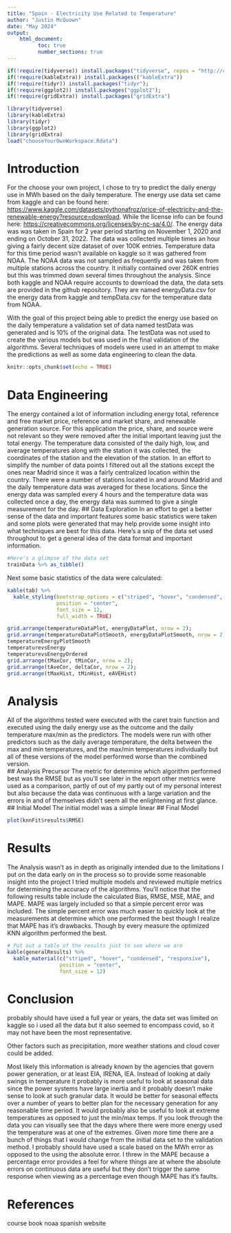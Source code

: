 ```yaml
---
title: "Spain - Electricity Use Related to Temperature"
author: "Justin McQuown"
date: "May 2024"
output: 
    html_document:
          toc: true
          number_sections: true
---
```

```r
if(!require(tidyverse)) install.packages("tidyverse", repos = "http://cran.us.r-project.org")
if(!require(kableExtra)) install.packages(("kableExtra"))
if(!require(tidyr)) install.packages("tidyr");
if(!require(ggplot2)) install.packages("ggplot2");
if(!require(gridExtra)) install.packages("gridExtra")

library(tidyverse)
library(kableExtra)
library(tidyr)
library(ggplot2)
library(gridExtra)
load("chooseYourOwnWorkspace.Rdata")
```
\newpage
# Introduction
For the choose your own project, I chose to try to predict the daily energy use in MWh based on the daily temperature.  The
energy use data set came from kaggle and can be found here:  <https://www.kaggle.com/datasets/pythonafroz/price-of-electricity-and-the-renewable-energy?resource=download>. While the license info can
be found here: <https://creativecommons.org/licenses/by-nc-sa/4.0/>.  The energy data was was taken in Spain for 2 year period starting 
on November 1, 2020 and ending on October 31, 2022.  The data was collected multiple times an hour giving a fairly decent size dataset of over 100K entries.  Temperature data for this time period wasn't available on kaggle so it was gathered from NOAA.  The NOAA data was not sampled as frequently and was taken from multiple stations across the country.  It initially contained over 260K entries but this was trimmed down several times throughout the analysis.  Since both kaggle and NOAA require accounts to download the data, the data sets are provided in the github repository.  They are named energyData.csv for the energy data from kaggle and tempData.csv for the temperature data from NOAA.

With the goal of this project being able to predict the energy use based on the daily temperature a validation set of data named testData was generated and is 10% of the original data.  The testData was not used to create the various models but was used in the final validation of the algorithms.  Several techniques of models were used in an attempt to make the predictions as well as some data engineering to clean the data.   
```r
knitr::opts_chunk$set(echo = TRUE)
```
# Data Engineering
The energy contained a lot of information including energy total, reference and free market price, reference and market share, and renewable generation source.  For this application the price, share, and source were not relevant so they were removed after the initial important leaving just the total energy.  The temperature data consisted of the daily high, low, and average temperatures along with the station it was collected, the coordinates of the station and the elevation of the station.  In an effort to simplify the number of data points I filtered out all the stations except the ones near Madrid since it was a fairly centralized location within the country.  There were a number of stations located in and around Madrid and the daily temperature data was averaged for these locations.  Since the energy data was sampled every 4 hours and the temperature data was collected once a day, the energy data was summed to give a single measurement for the day.
## Data Exploration
In an effort to get a better sense of the data and important features some basic statistics were taken and some plots were generated that may help provide some insight into what techniques are best for this data. Here's a snip of the data set used throughout to get a general idea of the data format and important information.

```r
#Here's a glimpse of the data set
trainData %>% as_tibble()
```
Next some basic statistics of the data were calculated:
```r
kable(tab) %>%
  kable_styling(bootstrap_options = c("striped", "hover", "condensed", "responsive"),
                position = "center",
                font_size = 12,
                full_width = TRUE)
```

```r
grid.arrange(temperatureDataPlot, energyDataPlot, nrow = 2);
grid.arrange(temperatureDataPlotSmooth, energyDataPlotSmooth, nrow = 2);
temperatureEnergyPlotSmooth
temperaturevsEnergy
temperaturevsEnergyOrdered
grid.arrange(tMaxCor, tMinCor, nrow = 2); 
grid.arrange(tAveCor, deltaCor, nrow = 2);
grid.arrange(tMaxHist, tMinHist, eAVEHist)
```

# Analysis
All of the algorithms tested were executed with the caret train function and executed using the daily energy use as the outcome and the daily temperature max/min as the predictors.  The models were run with other predictors such as the daily average temperature, the delta between the max and min temperatures, and the max/min temperatures individually but all of these versions of the model performed worse than the combined version.  
## Analysis Precursor
The metric for determine which algorithm performed best was the RMSE but as you'll see later in the report other metrics were used as a comparison, partly of out of my partly out of my personal interest but also because the data was continuous with a large variation and the errors in and of themselves didn't seem all the enlightening at first glance.
## Initial Model
The initial model was a simple linear
## Final Model

```r
plot(knnFit$results$RMSE)
```

# Results
The Analysis wasn't as in depth as originally intended due to the limitations I put on the data early on in the process so to provide some reasonable insight into the project I tried multiple models and reviewed multiple metrics for determining the accuracy of the algorithms.  You'll notice that the following results table include the calculated Bias, RMSE, MSE, MAE, and MAPE.  MAPE was largely included so that a simple percent error was included.  The simple percent error was much easier to quickly look at the measurements at determine which one performed the best though I realize that MAPE has it's drawbacks.  Though by every measure the optimized KNN algorithm performed the best.

```r
# Put out a table of the results just to see where we are
kable(generalResults) %>% 
  kable_material(c("striped", "hover", "condensed", "responsive"),
                 position = "center",
                 font_size = 12)
```

# Conclusion
probably should have used a full year or years, the data set was limited on kaggle so i used all the data but it also seemed to 
encompass covid, so it may not have been the most representative.

Other factors such as precipitation, more weather stations and cloud cover could be added.

Most likely this information is already known by the agencies that govern power generation, or at least EIA, IRENA, IEA.  Instead of 
looking at daily swings in temperature it probably is more useful to look at seasonal data since the power systems have large inertia
and it probably doesn't make sense to look at such granular data.  It would be better for seasonal effects over a number of years to better
plan for the necessary generation for any reasonable time period.
It would probably also be useful to look at extreme temperatures as opposed to just the min/max temps.  If you look through the data you can visually see that the days where there were more energy used the temperature was at one of the extremes.
Given more time there are a bunch of things that I would change from the initial data set to the validation method.  I probably
should have used a scale based on the MWh error as opposed to the using the absolute error.  I threw in the MAPE because a percentage
error provides a feel for where things are at where the absolute errors on continuous data are useful but they don't trigger the same
response when viewing as a percentage even though MAPE has it's faults.

# References
course book
noaa
spanish website